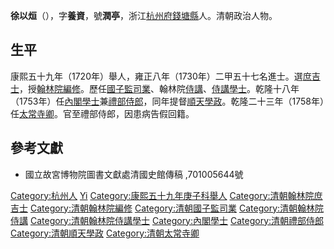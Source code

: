 '''徐以烜'''（{{bd|1702年||1771年||Xu}}），字'''養資'''，號'''潤亭'''，浙江[[杭州府|杭州府]][[錢塘縣|錢塘縣]]人。清朝政治人物。

== 生平 ==
康熙五十九年（1720年）舉人，雍正八年（1730年）二甲五十七名進士。選[[庶吉士|庶吉士]]，授[[翰林院|翰林院]][[編修|編修]]。歷任[[國子監|國子監]][[司業|司業]]、翰林院[[侍講|侍講]]、[[侍講學士|侍講學士]]。乾隆十八年（1753年）任[[內閣學士|內閣學士]]兼[[禮部侍郎|禮部侍郎]]，同年提督[[順天|順天]][[學政|學政]]。乾隆二十三年（1758年）任[[太常寺卿|太常寺卿]]。官至禮部侍郎，因患病告假回籍。

==參考文獻==
*國立故宮博物院圖書文獻處清國史館傳稿 ,701005644號

{{雍正八年庚戌科殿試金榜}}

{{Authority control}}

{{DEFAULTSORT:Xu徐}}

[[Category:杭州人|Category:杭州人]]
[[Category:徐姓|Yi]]
[[Category:康熙五十九年庚子科舉人|Category:康熙五十九年庚子科舉人]]
[[Category:清朝翰林院庶吉士|Category:清朝翰林院庶吉士]]
[[Category:清朝翰林院編修|Category:清朝翰林院編修]]
[[Category:清朝國子監司業|Category:清朝國子監司業]]
[[Category:清朝翰林院侍講|Category:清朝翰林院侍講]]
[[Category:清朝翰林院侍講學士|Category:清朝翰林院侍講學士]]
[[Category:內閣學士|Category:內閣學士]]
[[Category:清朝禮部侍郎|Category:清朝禮部侍郎]]
[[Category:清朝順天學政|Category:清朝順天學政]]
[[Category:清朝太常寺卿|Category:清朝太常寺卿]]